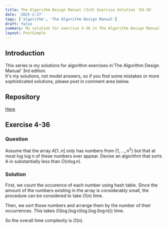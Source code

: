 ```yaml
---
title: The Algorithm Design Manual (3rd) Exercise Solution 'E4-36'
date: '2025-2-27'
tags: ['algorithm', 'The Algorithm Design Manual']
draft: false
summary: My solution for exercise 4-36 in The Algorithm Design Manual
layout: PostSimple
---
```


<TOCInline toc={props.toc} toHeading={5} asDisclosure={true} />

## Introduction

This series is my solutions for algorithm exercises in'The Algorithm Design Manual' 3rd edition.  
It's my solutions, not model answers, so if you find some mistakes or more sophisticated solutions, please post in comment area below.

## Repository

[Here](https://github.com/dede-20191130/tadm-solutions)

## Exercise 4-36

### Question

Assume that the array $A[1..n]$ only has numbers from $\{1,...,n^2\}$ but that
at most log log n of these numbers ever appear. Devise an algorithm that sorts
A in substantially less than $O(n \log {n})$.

### Solution

First, we count the occurence of each number using hash table. Since the amount of the numbers existing in the array is considerably small, the procedure can be considered to take $O(n)$ time.

Then, we sort those numbers and arrange them by the number of their occurrences. This takes $O(\log{(\log{n})}\log{(\log{(\log{n})})})$ time.

So the overall time complexity is $O(n)$.
